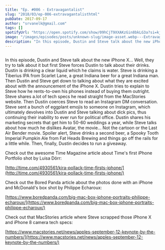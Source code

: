 ```yaml
---
title: "Ep. #006 - Extravagantalist"
slug: "2018/03/ep-006-extravagantalisthtml"
pubDate: 2017-09-17
author: "srvanelk@gmail.com"
tags: []
spotifyUrl: "https://open.spotify.com/show/09hCjT9XXAKzGin8bkLG3a?si=kjRZvQ1JTb6Ov3HVzSSlWA"
image: "/images/episodes/posts/unknown-slug/image-asset.webp---Extravagantalist-e1rii1"
description: "In this episode, Dustin and Steve talk about the new iPhone X... Well, they try to talk about it but first Steve forces Dustin to talk about their drinks. Dustin is drinking a clear liquid which he claims is water. Steve is drinking a Tiberius IPA from Scarlet Lane, a great Indiana beer for a great Indiana man. Then Dustin and Steve get down to talking about what they are excited about with the announcement of the iPhone X. Dustin tries to explain to Steve how he rents-to-own his phones instead of buying them outright. Steve shares a.lot of tech specs he read straight from the MacStories website. Then Dustin coerces Steve to read an Instagram DM conversation. Steve sent a bunch of eggplant emojis to someone on Instagram, which ultimately devolves into Dustin and Steve talking about dick pics, thus continuing their inability to ever run for political office. Dustin shares his marketing secrets that get him to 50-60 weddings a year, while Steve talks about how much he dislikes Avatar, the movie... Not the cartoon or the Last Air Bender movie. Spoiler alert, Steve drinks a second beer, a Spooky Tooth Imperial Pumpkin Ale from Fat Heads Brewing and things go off the rails for a little while. Then, finally, Dustin decides to run a giveaway."
---
```


<figure>
  <img src="/images/episodes/posts/unknown-slug/image-asset.webp" alt="" />
</figure>

In this episode, Dustin and Steve talk about the new iPhone X... Well, they try to talk about it but first Steve forces Dustin to talk about their drinks. Dustin is drinking a clear liquid which he claims is water. Steve is drinking a Tiberius IPA from Scarlet Lane, a great Indiana beer for a great Indiana man. Then Dustin and Steve get down to talking about what they are excited about with the announcement of the iPhone X. Dustin tries to explain to Steve how he rents-to-own his phones instead of buying them outright. Steve shares a.lot of tech specs he read straight from the MacStories website. Then Dustin coerces Steve to read an Instagram DM conversation. Steve sent a bunch of eggplant emojis to someone on Instagram, which ultimately devolves into Dustin and Steve talking about dick pics, thus continuing their inability to ever run for political office. Dustin shares his marketing secrets that get him to 50-60 weddings a year, while Steve talks about how much he dislikes Avatar, the movie... Not the cartoon or the Last Air Bender movie. Spoiler alert, Steve drinks a second beer, a Spooky Tooth Imperial Pumpkin Ale from Fat Heads Brewing and things go off the rails for a little while. Then, finally, Dustin decides to run a giveaway.

Check out the awesome Time Magazine article about Time's first iPhone Portfolio shot by Luisa Dörr:

[http://time.com/4930561/kira-pollack-time-firsts-iphone/](http://time.com/4930561/kira-pollack-time-firsts-iphone/)

Check out the Bored Panda article about the photos done with an iPhone and McDonald's box shot by Philippe Echaroux:

[https://www.boredpanda.com/big-mac-box-iphone-portraits-philippe-echaroux/](https://www.boredpanda.com/big-mac-box-iphone-portraits-philippe-echaroux/)

Check out that MacStories article where Steve scrapped those iPhone X and iPhone 8 camera tech specs:

[https://www.macstories.net/news/apples-september-12-keynote-by-the-numbers/](https://www.macstories.net/news/apples-september-12-keynote-by-the-numbers/)
